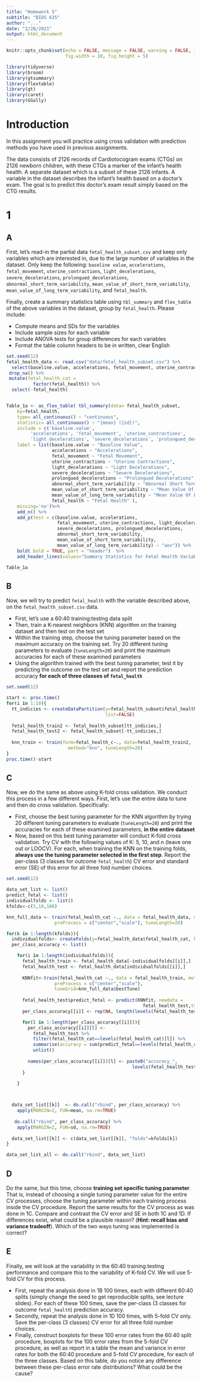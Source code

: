 ```yaml
---
title: "Homework 5"
subtitle: "BIOS 635"
author: "..."
date: "2/28/2021"
output: html_document
---
```


```r
knitr::opts_chunk$set(echo = FALSE, message = FALSE, warning = FALSE, include=TRUE,
                      fig.width = 10, fig.height = 5)
```

```r
library(tidyverse)
library(broom)
library(gtsummary)
library(flextable)
library(gt)
library(caret)
library(GGally)
```

# Introduction
In this assignment you will practice using cross validation with prediction methods you have used in previous assignments.

The data consists of 2126 records of Cardiotocogram exams (CTGs) on 2126 newborn children, with these CTGs a marker of the infant's health health.  A separate dataset which is a subset of these 2126 infants.  A variable in the dataset describes the infant's health based on a doctor's exam.  The goal is to predict this doctor's exam result simply based on the CTG results.

# 1
## A
First, let's read-in the partial data `fetal_health_subset.csv` and keep only variables which are interested in, due to the large number of variables in the dataset.  Only keep the following: `baseline value`, `accelerations`, `fetal_movement`, `uterine_contractions`, `light_decelerations`, `severe_decelerations`, `prolongued_decelerations`, `abnormal_short_term_variability`, `mean_value_of_short_term_variability`, `mean_value_of_long_term_variability`, and `fetal_health`.  

Finally, create a summary statistics table using `tbl_summary` and `flex_table` of the above variables in the dataset, group by `fetal_health`.  Please include:

- Compute means and SDs for the variables
- Include sample sizes for each variable
- Include ANOVA tests for group differences for each variables
- Format the table column headers to be in written, clear English

```r
set.seed(12)
fetal_health_data <- read.csv("data/fetal_health_subset.csv") %>% 
  select(baseline.value, accelerations, fetal_movement, uterine_contractions, light_decelerations, severe_decelerations, prolongued_decelerations, abnormal_short_term_variability, mean_value_of_short_term_variability, mean_value_of_long_term_variability, fetal_health) %>%
 drop_na() %>%
 mutate(fetal_health_cat = 
          factor(fetal_health)) %>%
  select(-fetal_health)


Table_1a <- as_flex_table( tbl_summary(data= fetal_health_subset,
    by=fetal_health, 
    type= all_continuous() ~ "continuous",
    statistic= all_continuous() ~ "{mean} ({sd})", 
    include = c('baseline.value', 
         'accelerations', 'fetal_movement', 'uterine_contractions', 
         'light_decelerations', 'severe_decelerations', 'prolongued_decelerations', 'abnormal_short_term_variability', 'mean_value_of_short_term_variability', 'mean_value_of_long_term_variability', 'fetal_health'), 
    label = list(baseline.value ~ "Baseline Value",
                 accelerations ~ "Accelerations",
                 fetal_movement ~ "Fetal Movement",
                 uterine_contractions ~ "Uterine Contractions", 
                 light_decelerations ~ "Light Decelerations",
                 severe_decelerations ~ "Severe Decelerations",
                 prolongued_decelerations ~ "Prolongued Decelerations",
                 abnormal_short_term_variability ~ "Abnormal Short Term Variability", 
                 mean_value_of_short_term_variability ~ "Mean Value Of Short Term Variability",
                 mean_value_of_long_term_variability ~ "Mean Value Of Long Term Variability",
                 fetal_health ~ "Fetal Health" ), 
    missing='no')%>%
    add_n() %>%
    add_p(test = c(baseline.value, accelerations, 
                   fetal_movement, uterine_contractions, light_decelerations, 
                   severe_decelerations, prolongued_decelerations, 
                   abnormal_short_term_variability, 
                   mean_value_of_short_term_variability, 
                   mean_value_of_long_term_variability) ~ "aov")) %>%
    bold( bold = TRUE, part = "header")  %>%
    add_header_lines(values="Summary Statistics for Fetal Health Variables of Interest")

Table_1a
```

## B
Now, we will try to predict `fetal_health` with the variable described above, on the `fetal_health_subset.csv` data.  

- First, let's use a 60:40 training:testing data split
- Then, train a K-nearest neighbors (KNN) algorithm on the training dataset and then test on the test set
- Within the training step, choose the tuning parameter based on the maximum accuracy on the training set.  Try 20 different tuning parameters to evaluate (`tuneLength=20`) and print the maximum accuracies for each of these examined parameters
- Using the algorithm trained with the best tuning parameter, test it by predicting the outcome on the test set and report the prediction accuracy **for each of three classes of `fetal_health`**

```r
set.seed(12)

start <- proc.time()
for(i in 1:10){
  tt_indicies <- createDataPartition(y=fetal_health_subset$fetal_health, p=0.6,
                                     list=FALSE)
  
  fetal_health_train2 <- fetal_health_subset[tt_indicies,]
  fetal_health_test2 <- fetal_health_subset[-tt_indicies,]
      
  knn_train <- train(form=fetal_health_c~., data=fetal_health_train2,
                       method="knn", tuneLength=20)
}
proc.time()-start
```

## C
Now, we do the same as above using K-fold cross validation.  We conduct this process in a few different ways.  First, let's use the entire data to tune and then do cross validation.  Specifically:

- First, choose the best tuning parameter for the KNN algorithm by trying 20 different tuning parameters to evaluate (`tuneLength=20`) and print the accuracies for each of these examined parameters, **in the entire dataset**
- Now, based on this best tuning parameter will conduct K-fold cross validation.  Try CV with the following values of K: 5, 10, and n (leave one out or LOOCV).  For each, when training the KNN on the training folds, **always use the tuning parameter selected in the first step**.  Report the per-class (3 classes for outcome `fetal_health`) CV error and standard error (SE) of this error for all three fold number choices.

```r
set.seed(12)

data_set_list <- list()
predict_fetal <- list()
individualfolds <- list()
kfolds<-c(5,10,100)

knn_full_data <- train(fetal_health_cat ~., data = fetal_health_data, method = "knn",
                  preProcess = c("center","scale"), tuneLength=20)

for(k in 1:length(kfolds)){
  individualfolds<- createFolds(y=fetal_health_data$fetal_health_cat, k=kfolds[k])
  per_class_accuracy <- list()

    for(i in 1:length(individualfolds)){
      fetal_health_train <- fetal_health_data[-individualfolds[[i]],]
      fetal_health_test <- fetal_health_data[individualfolds[[i]],]
    
      KNNfit<-train(fetal_health_cat ~., data = fetal_health_train, method = "knn",
                  preProcess = c("center","scale"),
                  tuneGrid=knn_full_data$bestTune)
    
      fetal_health_test$predict_fetal <- predict(KNNfit, newdata =
                                                   fetal_health_test,type="raw")
      per_class_accuracy[[i]] <- rep(NA, length(levels(fetal_health_test$fetal_health_cat)))

      for(l in 1:length(per_class_accuracy[[i]])){
        per_class_accuracy[[i]][l] <- 
          fetal_health_test %>%
          filter(fetal_health_cat==levels(fetal_health_cat)[l]) %>%
          summarise(accuracy = sum(predict_fetal==levels(fetal_health_cat)[l])/n()) %>%
          unlist()
          
        names(per_class_accuracy[[i]])[l] <- paste0("accuracy_", 
                                               levels(fetal_health_test$fetal_health_cat)[l])
      }

    }

    

  data_set_list[[k]]  <- do.call("rbind", per_class_accuracy) %>%
    apply(MARGIN=2, FUN=mean, na.rm=TRUE)
  
   do.call("rbind", per_class_accuracy) %>%
    apply(MARGIN=2, FUN=sd, na.rm=TRUE)
  
  data_set_list[[k]] <- c(data_set_list[[k]], "folds"=kfolds[k])
}

data_set_list_all <- do.call("rbind", data_set_list)
```

## D
Do the same, but this time, choose **training set specific tuning parameter**.  That is, instead of choosing a single tuning parameter value for the entire CV processes, choose the tuning parameter within each training process inside the CV procedure.  Report the same results for the CV process as was done in 1C.  Compare and contrast the CV error and SE in both 1C and 1D.  If differences exist, what could be a plausible reason? (**Hint: recall bias and variance tradeoff**).  Which of the two ways tuning was implemented is correct?

## E
Finally, we will look at the variability in the 60:40 training:testing performance and compare this to the variability of K-fold CV.  We will use 5-fold CV for this process.

- First, repeat the analysis done in 1B 100 times, each with different 60:40 splits (simply change the seed to get reproducible splits, see lecture slides).  For each of these 100 times, save the per-class (3 classes  for outcome `fetal_health`) prediction accuracy.  
- Secondly, repeat the analysis done in 1D 100 times, with 5-fold CV only.  Save the per-class (3 classes) CV error for all three fold number choices.
- Finally, construct boxplots for these 100 error rates from the 60:40 split procedure, boxplots for the 100 error rates from the 5-fold CV procedure, as well as report in a table the mean and variance in error rates for both the 60:40 procedure and 5-fold CV procedure, for each of the three classes.  Based on this table, do you notice any difference between these per-class error rate distributions?  What could be the cause?

